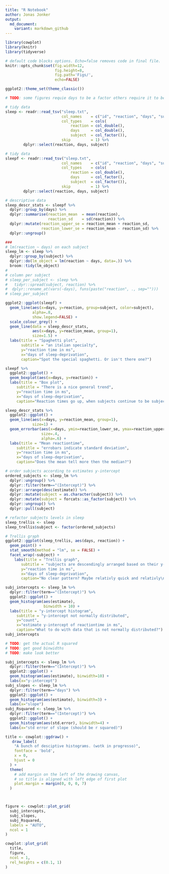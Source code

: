```yaml
---
title: "R Notebook"
author: Jonas Jonker
output:
  md_document:
    variant: markdown_github
---
```

```r
library(cowplot)
library(knitr)     
library(tidyverse)
```

```r
# default code blocks options. Echo=false removes code in final file.
knitr::opts_chunk$set(fig.width=12,
                      fig.height=8,
                      fig.path='Figs/',
                      echo=FALSE)

ggplot2::theme_set(theme_classic())
```

```r
# TODO: some figures requie days to be a factor others require it to be continous. find elegant solution.

# tidy data
sleep <- readr::read_tsv("sleep.txt",
                         col_names    = c("id", "reaction", "days", "subject"),
                         col_types    = cols(
                             reaction = col_double(),
                             days     = col_double(),
                             subject  = col_factor()),
                         skip         = 1) %>%
        dplyr::select(reaction, days, subject)

# tidy data
sleepf <- readr::read_tsv("sleep.txt",
                         col_names    = c("id", "reaction", "days", "subject"),
                         col_types    = cols(
                             reaction = col_double(),
                             days     = col_factor(),
                             subject  = col_factor()),
                         skip         = 1) %>%
        dplyr::select(reaction, days, subject)

# descriptive data
sleep_descr_stats <- sleepf %>%
  dplyr::group_by(days) %>%
  dplyr::summarise(reaction_mean  = mean(reaction),
                   reaction_sd    = sd(reaction)) %>% 
  dplyr::mutate(reaction_upper_se = reaction_mean + reaction_sd,
                reaction_lower_se = reaction_mean - reaction_sd) %>% 
  dplyr::ungroup()

### 
# lm(reaction ~ days) on each subject
sleep_lm <- sleep %>%
  dplyr::group_by(subject) %>%
  dplyr::do(lm_object = lm(reaction ~ days, data=.)) %>%
  broom::tidy(lm_object)
# 
# column per subject
# sleep_per_subject <- sleep %>%
#   tidyr::spread(subject, reaction) %>%
#  dplyr::rename_at(vars(-days), funs(paste("reaction", ., sep="")))
# sleep_per_subject
```

```r
ggplot2::ggplot(sleepf) +
  geom_line(aes(x=days, y=reaction, group=subject, color=subject),
            alpha=.8,
            show.legend=FALSE) +
  scale_colour_grey() +
  geom_line(data = sleep_descr_stats,
            aes(x=days, y=reaction_mean, group=1),
            size=1.5) +
  labs(title = "Spaghetti plot",
       subtitle = "an italian specialty",
       y="reaction time in ms",
       x="days of sleep-deprivation",
       caption="Spot the special spaghetti. Or isn't there one?")
```

```r
sleepf %>% 
  ggplot2::ggplot() +
  geom_boxplot(aes(x=days, y=reaction)) +
  labs(title = "Box plot",
     subtitle = "There is a nice general trend",
     y="reaction time in ms",
     x="days of sleep-deprivation",
     caption="Reaction times go up, when subjects continue to be subjected to sleep deprivation.\n However the bottom quartile seems to be relatively stable. Is there a pattern?")
```


```r
sleep_descr_stats %>% 
  ggplot2::ggplot() +
  geom_line(aes(x=days, y=reaction_mean, group=1),
            size=1) +
  geom_errorbar(aes(x=days, ymin=reaction_lower_se, ymax=reaction_upper_se),
                size=.4,
                alpha=.6) +
  labs(title = "Mean reactiontime",
     subtitle = "errobars indicate standard deviation",
     y="reaction time in ms",
     x="days of sleep-deprivation",
     caption="Does the mean tell more then the median?")
```

```r
# order subjects according to estimates y-intercept
ordered_subjects <- sleep_lm %>%
  dplyr::ungroup() %>% 
  dplyr::filter(term=="(Intercept)") %>%
  dplyr::arrange(desc(estimate)) %>% 
  dplyr::mutate(subject = as.character(subject)) %>% 
  dplyr::mutate(subject = forcats::as_factor(subject)) %>% 
  dplyr::ungroup() %>% 
  dplyr::pull(subject)

# refactor subjects levels in sleep
sleep_trellis <- sleep
sleep_trellis$subject <- factor(ordered_subjects)

# Trellis graph
ggplot2::ggplot(sleep_trellis, aes(days, reaction)) +
  geom_point() +
  stat_smooth(method = "lm", se = FALSE) +
  facet_wrap(~subject) +
    labs(title = "Trellis graph",
       subtitle = "subjects are descendingly arranged based on their y-intercept",
       y="reaction time in ms",
       x="days of sleep-deprivation",
       caption="No clear pattern? Maybe relativly quick and relativly\nslow subjects are less suceptible to change?")
```

```r
subj_intercepts <- sleep_lm %>% 
  dplyr::filter(term=="(Intercept)") %>% 
  ggplot2::ggplot() +
  geom_histogram(aes(estimate),
                 binwidth = 10) +
  labs(title = "y-intercept histogram",
     subtitle = "y-intercept not normally distributed",
     y="count",
     x="estimate y-intercept of reactiontime in ms",
     caption="What to do with data that is not normally distributed?")
subj_intercepts 
```

```r
# TODO: get the actual R squared
# TODO: get good binwidths
# TODO: make look better

subj_intercepts <- sleep_lm %>% 
  dplyr::filter(term=="(Intercept)") %>% 
  ggplot2::ggplot() +
  geom_histogram(aes(estimate), binwidth=10) +
  labs(x="y-intercept")
subj_slopes <- sleep_lm %>% 
  dplyr::filter(term=="days") %>% 
  ggplot2::ggplot() +
  geom_histogram(aes(estimate), binwidth=3) +
  labs(x="slope")
subj_Rsquared <- sleep_lm %>% 
  dplyr::filter(term=="(Intercept)") %>% 
  ggplot2::ggplot() +
  geom_histogram(aes(std.error), binwidth=4) +
  labs(x="std error of slope (should be r squared)")

title <- cowplot::ggdraw() +
   draw_label(
    "A bunch of desciptive histograms. (wotk in progresso)",
    fontface = 'bold',
    x = 0,
    hjust = 0
  ) +
  theme(
    # add margin on the left of the drawing canvas,
    # so title is aligned with left edge of first plot
    plot.margin = margin(0, 0, 0, 7)
  )



figure <- cowplot::plot_grid(
  subj_intercepts,
  subj_slopes,
  subj_Rsquared,
  labels = "AUTO",
  ncol = 1
)

cowplot::plot_grid(
  title,
  figure,
  ncol = 1,
  rel_heights = c(0.1, 1)
)
```
